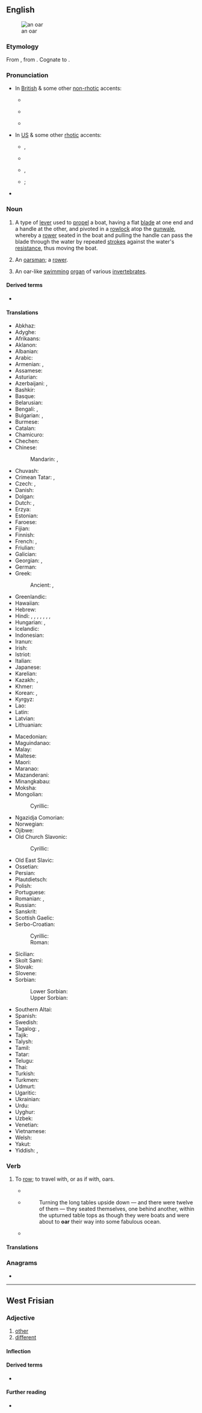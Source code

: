 {{also|OAR|öar}}
==English==
{{wikipedia}}
[[File:An oar.JPG|thumb|an oar]]

===Etymology===
From {{inh|en|ang|ār}}, from {{inh|en|gem-pro|*airō||oar}}. Cognate to {{cog|non|ár}}.

===Pronunciation===
* In [[British]] & some other [[non-rhotic]] accents:
** {{a|RP}} {{IPA|en|/ɔː/}}
** {{a|nonrhotic|horse-hoarse}} {{IPA|en|/oə/}}
** {{homophones|en|aw|awe}} {{qualifier|in [[non-rhotic]] accents with the {{w|horse–hoarse merger}}}}
* In [[US]] & some other [[rhotic]] accents:
** {{a|GenAm}} {{enPR|ôr}}, {{IPA|en|/ɔɹ/}}
** {{audio|en|en-us-oar.ogg|Audio (US)}}
** {{a|rhotic|horse-hoarse}} {{enPR|ōr}}, {{IPA|en|/o(ː)ɹ/}}
** {{homophones|en|ore|o'er}}; {{l|en|or}} {{qualifier|in accents with the {{w|horse-hoarse merger}}}}
* {{rhymes|en|ɔː(ɹ)}}

===Noun===
{{en-noun}}

# A type of [[lever]] used to [[propel]] a boat, having a flat [[blade]] at one end and a handle at the other, and pivoted in a [[rowlock]] atop the [[gunwale]], whereby a [[rower]] seated in the boat and pulling the handle can pass the blade through the water by repeated [[strokes]] against the water's [[resistance]], thus moving the boat.
#: {{syn|en|paddle}}
# An [[oarsman]]; a [[rower]].
#: {{ux|en|He is a good '''oar'''.}}
# {{lb|en|zoology}} An oar-like [[swim]]ming [[organ]] of various [[invertebrate]]s.

====Derived terms====
* {{l|en|stick one's oar in}}

====Translations====
{{trans-top|implement used to row a boat}}
* Abkhaz: {{t|ab|ажәҩа|sc=Cyrl}}
* Adyghe: {{t|ady|къошъобэщ}}
* Afrikaans: {{t|af|riem}}
* Aklanon: {{t|akl|bugsay}}
* Albanian: {{t+|sq|rrem|m}}
* Arabic: {{t|ar|مِجْذَاف|m}}
* Armenian: {{t+|hy|թիակ}}, {{t+|hy|թի}}
* Assamese: {{t|as|বঠা}}
* Asturian: {{t+|ast|remu|m}}
* Azerbaijani: {{t+|az|kürək}}, {{t+|az|avar}}
* Bashkir: {{t|ba|ишкәк}}
* Basque: {{t|eu|arraun}}
* Belarusian: {{t|be|вясло́|n}}
* Bengali: {{t|bn|মাঝি|sc=Beng}}, {{t|bn|বৈঠা|sc=Beng}}
* Bulgarian: {{t+|bg|гребло́|n}}, {{t+|bg|весло́|n}}
* Burmese: {{t+|my|တက်}}
* Catalan: {{t+|ca|rem|m}}
* Chamicuro: {{t|ccc|kolo'sheta}}
* Chechen: {{t|ce|пийсак}}
* Chinese:
*: Mandarin: {{t+|cmn|槳}}, {{t+|cmn|桨|tr=jiǎng}}
* Chuvash: {{t|cv|кӗсмен|sc=Cyrl}}
* Crimean Tatar: {{t|crh|qayıq küregi}}, {{t|crh|kürek}}
* Czech: {{t+|cs|veslo|n}}, {{t+|cs|pádlo|n}}
* Danish: {{t+|da|åre|c}}
* Dolgan: {{t|dlg|эрдии|tr=erdii}}
* Dutch: {{t+|nl|riem}}, {{t+|nl|roeiriem}}
* Erzya: {{t|myv|миле}}
* Estonian: {{t+|et|aer}}
* Faroese: {{t+|fo|ár|f}}
* Fijian: {{t|fj|voce}}
* Finnish: {{t+|fi|airo}}
* French: {{t+|fr|rame}}, {{t+|fr|aviron|m}}
* Friulian: {{t|fur|rem|m}}
* Galician: {{t+|gl|remo|m}}
* Georgian: {{t|ka|ნიჩაბი}}, {{t|ka|ხოფი}}
* German: {{t+|de|Ruder|n}}
* Greek: {{t+|el|κουπί|n|sc=Grek}}
*: Ancient: {{t|grc|κώπη|f}}, {{q|poetic}} {{t|grc|ἐρετμόν|n}}
* Greenlandic: {{t|kl|ipak}}
* Hawaiian: {{t|haw|hoe}}
* Hebrew: {{t+|he|מָשׁוֹט|m|tr=mashot}}
* Hindi: {{t+|hi|पतवार|sc=Deva}}, {{t+|hi|चप्पू|sc=Deva}}, {{t|hi|डांड़|sc=Deva}}, {{t|hi|खेवनी|f}}, {{t+|hi|अरित्र|m}}, {{t+|hi|डाँड़|m}}, {{t+|hi|क्षेपणी|f}}, {{t+|hi|बल्ली|f}}
* Hungarian: {{t+|hu|evező}}, {{t+|hu|evezőlapát}}
* Icelandic: {{t+|is|ár|f}}
* Indonesian: {{t+|id|dayung}}
* Iranun: {{t-needed|ill}}
* Irish: {{t|ga|rámh|m}}
* Istriot: {{t|ist|rimo|m}}
* Italian: {{t+|it|remo|m}}
* Japanese: {{t+|ja|櫂|tr=かい, kai}}
* Karelian: {{t|krl|airo}}
* Kazakh: {{t|kk|ескек|sc=Cyrl}}, {{t|kk|қалақ|sc=Cyrl}}
* Khmer: {{t+|km|ច្រវា}}
* Korean: {{t+|ko|노 (櫓)}}, {{t+|ko|로 (櫓)}} {{qualifier|North Korea}}
* Kyrgyz: {{t+|ky|калак|sc=Cyrl}}
* Lao: {{t|lo|ແຊວ}}
* Latin: {{t+|la|rēmus}}
* Latvian: {{t|lv|airis|m}}
* Lithuanian: {{t|lt|irklas|m}}
{{trans-mid}}
* Macedonian: {{t|mk|ве́сло|n|sc=Cyrl}}
* Maguindanao: {{t-needed|mdh}}
* Malay: {{t|ms|dayung}}
* Maltese: {{t|mt|moqdief|m}}
* Maori: {{t|mi|hoe}}
* Maranao: {{t|mrw|dayong}}
* Mazanderani: {{t|mzn|فیه|tr=fiye}}
* Minangkabau: {{t-needed|min}}
* Moksha: {{t|mdf|миле}}
* Mongolian:
*: Cyrillic: {{t+|mn|сэлүүр}}
* Ngazidja Comorian: {{t|zdj|nkasi}}
* Norwegian: {{t+|no|åre|c}}
* Ojibwe: {{t|oj|azheboyaanaak}}
* Old Church Slavonic:
*: Cyrillic: {{t|cu|весло|n}}
* Old East Slavic: {{t|orv|весло|n}}
* Ossetian: {{t|os|донвиййаг|sc=Cyrl}}
* Persian: {{t+|fa|پارو|tr=pâru|sc=fa-Arab}}
* Plautdietsch: {{t|pdt|Roodel|f}}
* Polish: {{t+|pl|wiosło|n}}
* Portuguese: {{t+|pt|remo|m}}
* Romanian: {{t+|ro|ramă|f}}, {{t+|ro|vâslă|f}}
* Russian: {{t+|ru|весло́|n}}
* Sanskrit: {{t+|sa|अरित्र|n}}
* Scottish Gaelic: {{t|gd|ràmh|m}}
* Serbo-Croatian:
*: Cyrillic: {{t|sh|весло|n}}
*: Roman: {{t+|sh|veslo|n}}
* Sicilian: {{t|scn|remu|m}}
* Skolt Sami: {{t|sms|äirr}}
* Slovak: {{t+|sk|veslo|n}}
* Slovene: {{t+|sl|veslo|n}}
* Sorbian:
*: Lower Sorbian: {{t|dsb|wjasło|n}}
*: Upper Sorbian: {{t|hsb|wjesło|n}}
* Southern Altai: {{t|alt|адалгы}}
* Spanish: {{t+|es|remo|m}}
* Swedish: {{t+|sv|åra|c}}
* Tagalog: {{t|tl|gaod}}, {{t|tl|sagwan}}
* Tajik: {{t|tg|бели заврақ|sc=Cyrl}}
* Talysh: {{t|tly|avar}}
* Tamil: {{t-needed|ta}}
* Tatar: {{t+|tt|ишкәк}}
* Telugu: {{t+|te|తెడ్డు}}
* Thai: {{t+|th|กรรเชียง}}
* Turkish: {{t+|tr|kürek}}
* Turkmen: {{t|tk|kürek}}
* Udmurt: {{t|udm|полыс}}
* Ugaritic: {{t|uga|𐎎𐎘𐎉}}
* Ukrainian: {{t|uk|весло́|n}}
* Urdu: {{t|ur|چپو|tr=cappū|sc=ur-Arab}}
* Uyghur: {{t|ug|ئەشكەك}}
* Uzbek: {{t+|uz|eshkak}}
* Venetian: {{t|vec|remo|m}}
* Vietnamese: {{t+|vi|chèo}}
* Welsh: {{t|cy|rhwyf|f}}
* Yakut: {{t|sah|эрдии}}
* Yiddish: {{t|yi|וועסלע|f|sc=Hebr}}, {{t|yi|רודער|m}}
{{trans-bottom}}

===Verb===
{{en-verb}}

# {{lb|en|literary}} To [[row]]; to travel with, or as if with, oars.
#* {{quote-book|en|year=1866|author=Thomas S. Muir|title=Barra Head|page=52|passage=The weather was fine, and whilst '''oaring''' along I would fain have landed on the islands between; but fearful of a change, and already half worn-out by my previous trail, I let them go by with the comforting resolve of turning them up on some future occasion.}}
#* {{RQ:Peake Gormenghast}}
#*: Turning the long tables upside down — and there were twelve of them — they seated themselves, one behind another, within the upturned table tops as though they were boats and were about to '''oar''' their way into some fabulous ocean.
#* {{quote-book|en|year=1996|author=Peter J. Bowler|title=Life's Splendid Drama|passage=In Nopsca's theory, flight evolved as a means of running more quickly over the ground: "Birds originated from bipedal, long-tailed cursorial reptiles which during running '''oared''' along in the air by flapping their free anterior extremities."}}

====Translations====
{{trans-see|row}}

===Anagrams===
* {{anagrams|en|a=aor|AOR|AoR|Ora|ROA|Rao|Roa|aro|ora}}

----

==West Frisian==

===Adjective===
{{head|fy|adjective}}

# [[other]]
# [[different]]

====Inflection====
{{rfinfl|fy|adjective}}

====Derived terms====
* {{l|fy|feroarje}}

====Further reading====
* {{R:WFT|69119|I}}
